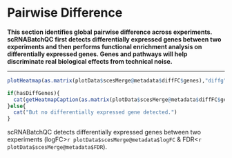 # Pairwise Difference

**This section identifies global pairwise difference across experiments. scRNABatchQC first detects differentially expressed genes between two experiments and then performs functional enrichment analysis on differentially expressed genes. Genes and pathways will help discriminate real biological effects from technical noise.**

<hr>


```r
plotHeatmap(as.matrix(plotData$scesMerge@metadata$diffFC$genes),"diffg")
```



```r
if(hasDiffGenes){
  cat(getHeatmapCaption(as.matrix(plotData$scesMerge@metadata$diffFC$genes),"diffg"), " shows the log2 fold change of differentially expressed genes in each pairwise comparison.")
}else{
  cat("But no differentially expressed gene detected.")
}
```
scRNABatchQC detects differentially expressed genes between two experiments (logFC>`r plotData$scesMerge@metadata$logFC` & FDR<`r plotData$scesMerge@metadata$FDR`). 